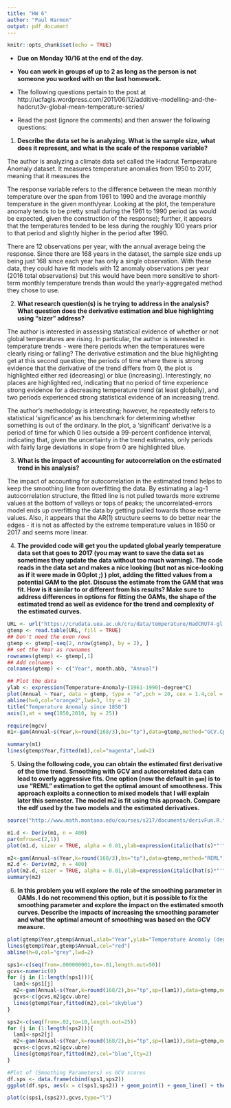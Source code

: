 ```yaml
---
title: "HW 6"
author: "Paul Harmon"
output: pdf_document
---
```


```r
knitr::opts_chunk$set(echo = TRUE)
```

- __Due on Monday 10/16 at the end of the day.__

- __You can work in groups of up to 2 as long as the person is not someone you worked with on the last homework.__ 

- The following questions pertain to the post at http://ucfagls.wordpress.com/2011/06/12/additive-modelling-and-the-hadcrut3v-global-mean-temperature-series/

- Read the post (ignore the comments) and then answer the following questions:

1) __Describe the data set he is analyzing. What is the sample size, what does it represent, and what is the scale of the response variable?__

The author is analyzing a climate data set called the Hadcrut Temperature Anomaly dataset. It measures temperature anomalies from 1950 to 2017, meaning that it measures the 

The response variable refers to the difference between the mean monthly temperature over the span from 1961 to 1990 and the average monthly temperature in the given month/year. Looking at the plot, the temperature anomaly tends to be pretty small during the 1961 to 1990 period (as would be expected, given the construction of the response); further, it appears that the temperatures tended to be less during the roughly 100 years prior to that period and slightly higher in the period after 1990. 

There are 12 observations per year, with the annual average being the response. Since there are 168 years in the dataset, the sample size ends up being just 168 since each year has only a single observation. With these data, they could have fit models with 12 anomaly observations per year (2016 total observations) but this would have been more sensitive to short-term monthly temperature trends than would the yearly-aggregated method they chose to use. 


2) __What research question(s) is he trying to address in the analysis? What question does the derivative estimation and blue highlighting using "sizer" address?__

The author is interested in assessing statistical evidence of whether or not global temperatures are rising. In particular, the author is interested in temperature trends - were there periods when the temperatures were clearly rising or falling? The derivative estimation and the blue highlighting get at this second question; the periods of time where there is strong evidence that the derivative of the trend differs from 0, the plot is highlighted either red (decreasing) or blue (increasing). Interestingly, no places are highlighted red, indicating that no period of time experience strong evidence for a decreasing temperature trend (at least globally), and two periods experienced strong statistical evidence of an increasing trend. 

The author's methodology is interesting; however, he repeatedly refers to statistical 'significance' as his benchmark for determining whether something is out of the ordinary. In the plot, a 'significant' derivative is a period of time for which 0 lies outside a 99-percent confidence interval, indicating that, given the uncertainty in the trend estimates, only periods with fairly large deviations in slope from 0 are highlighted blue. 



3) __What is the impact of accounting for autocorrelation on the estimated trend in his analysis?__

The impact of accounting for autocorrelation in the estimated trend helps to keep the smoothing line from overfitting the data. By estimating a lag-1 autocorrelation structure, the fitted line is not pulled towards more extreme values at the bottom of valleys or tops of peaks; the uncorrelated-errors model ends up overfitting the data by getting pulled towards those extreme values. Also, it appears that the AR(1) structure seems to do better near the edges - it is not as affected by the extreme temperature values in 1850 or 2017 and seems more linear. 


4) __The provided code will get you the updated global yearly temperature data set that goes to 2017 (you may want to save the data set as sometimes they update the data without too much warning). The code reads in the data set and makes a nice looking (but not as nice-looking as if it were made in GGplot ;) ) plot, adding the fitted values from a potential GAM to the plot. Discuss the estimate from the GAM that was fit. How is it similar to or different from his results? Make sure to address differences in options for fitting the GAMs, the shape of the estimated trend as well as evidence for the trend and complexity of the estimated curves.__




```r
URL <- url("https://crudata.uea.ac.uk/cru/data/temperature/HadCRUT4-gl.dat")
gtemp <- read.table(URL, fill = TRUE)
## Don't need the even rows
gtemp <- gtemp[-seq(2, nrow(gtemp), by = 2), ]
## set the Year as rownames
rownames(gtemp) <- gtemp[,1]
## Add colnames
colnames(gtemp) <- c("Year", month.abb, "Annual")

## Plot the data
ylab <- expression(Temperature~Anomaly~(1961-1990)~degree*C)
plot(Annual ~ Year, data = gtemp, type = "o",pch = 20, cex = 1.4,col = c("dodgerblue"), ylab = ylab, xaxt = "n")
abline(h=0,col="orange2",lwd=3, lty = 2)
title("Temperature Anomaly since 1850")
axis(1,at = seq(1850,2010, by = 25))

require(mgcv)
m1<-gam(Annual~s(Year,k=round(168/3),bs="tp"),data=gtemp,method="GCV.Cp")

summary(m1)
lines(gtemp$Year,fitted(m1),col="magenta",lwd=2)
```

5) __Using the following code, you can obtain the estimated first derivative of the time trend. Smoothing with GCV and autocorrelated data can lead to overly aggressive fits. One option (now the default in `gam`) is to use "REML" estimation to get the optimal amount of smoothness. This approach exploits a connection to mixed models that I will explain later this semester. The model m2 is fit using this approach. Compare the edf used by the two models and the estimated derivatives.__  

```r
source("http://www.math.montana.edu/courses/s217/documents/derivFun.R.txt")

m1.d <- Deriv(m1, n = 400)
par(mfrow=c(2,1))
plot(m1.d, sizer = TRUE, alpha = 0.01,ylab=expression(italic(hat(s)*"'"*(Year))),main="Derivative of time trend",xlab="Year")

m2<-gam(Annual~s(Year,k=round(168/3),bs="tp"),data=gtemp,method="REML")
m2.d <- Deriv(m2, n = 400)
plot(m2.d, sizer = TRUE, alpha = 0.01,ylab=expression(italic(hat(s)*"'"*(Year))),main="Derivative of time trend",xlab="Year")
summary(m2)
```


6) __In this problem you will explore the role of the smoothing parameter in GAMs. I do not recommend this option, but it is possible to fix the smoothing parameter and explore the impact on the estimated smooth curves. Describe the impacts of increasing the smoothing parameter and what the optimal amount of smoothing was based on the GCV measure.__


```r
plot(gtemp$Year,gtemp$Annual,xlab="Year",ylab="Temperature Anomaly (deg C)")
lines(gtemp$Year,gtemp$Annual,col="red")
abline(h=0,col="grey",lwd=2)

sps1<-c(seq(from=.000000001,to=.01,length.out=50))
gcvs<-numeric(0)
for (j in (1:length(sps1))){
  lam1<-sps1[j]
  m2<-gam(Annual~s(Year,k=round(168/2),bs="tp",sp=(lam1)),data=gtemp,method="GCV.Cp")
  gcvs<-c(gcvs,m2$gcv.ubre)
  lines(gtemp$Year,fitted(m2),col="skyblue")
}

sps2<-c(seq(from=.02,to=10,length.out=25))
for (j in (1:length(sps2))){
  lam1<-sps2[j]
  m2<-gam(Annual~s(Year,k=round(168/2),bs="tp",sp=(lam1)),data=gtemp,method="GCV.Cp")
  gcvs<-c(gcvs,m2$gcv.ubre)
  lines(gtemp$Year,fitted(m2),col="blue",lty=2)
}

#Plot of (Smoothing Parameters) vs GCV scores
df.sps <- data.frame(cbind(sps1,sps2))
ggplot(df.sps, aes(x = c(sps1,sps2)) + geom_point() + geom_line() + theme_classic()

plot(c(sps1,(sps2)),gcvs,type="l") 


```

